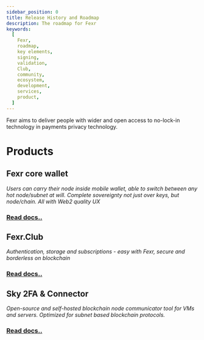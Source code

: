 ```yaml
---
sidebar_position: 0
title: Release History and Roadmap
description: The roadmap for Fexr
keywords:
  [
    Fexr,
    roadmap,
    key elements,
    signing,
    validation,
    Club,
    community,
    ecosystem,
    development,
    services,
    product,
  ]
---
```



Fexr aims to deliver people with wider and open access to no-lock-in technology in payments privacy technology.

<Timeline />

# Products

## Fexr core wallet

_Users can carry their node inside mobile wallet, able to switch between any hot node/subnet at will. Complete sovereignty not just over keys, but node/chain. All with Web2 quality UX_

### [Read docs..](/learn/core)

## Fexr.Club

_Authentication, storage and subscriptions - easy with Fexr, secure and borderless on blockchain_

### [Read docs..](/learn/club)

## Sky 2FA & Connector

_Open-source and self-hosted blockchain node communicator tool for VMs and servers. Optimized for subnet based blockchain protocols._

### [Read docs..](/learn/sky)
